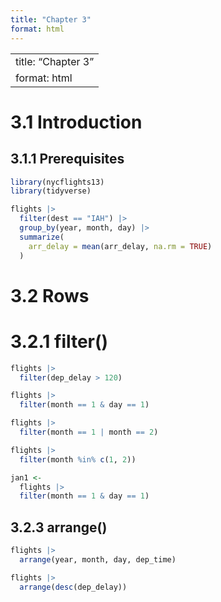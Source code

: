 ```yaml
---
title: "Chapter 3"
format: html
---
```


---
title: "Chapter 3"
format: html
---

# 3.1 Introduction
## 3.1.1 Prerequisites
```r
library(nycflights13)
library(tidyverse)
```

```r
flights |>
  filter(dest == "IAH") |>
  group_by(year, month, day) |>
  summarize(
    arr_delay = mean(arr_delay, na.rm = TRUE)
  )
```
# 3.2 Rows
# 3.2.1 filter()
```r
flights |>
  filter(dep_delay > 120)

flights |>
  filter(month == 1 & day == 1)

flights |>
  filter(month == 1 | month == 2)

flights |>
  filter(month %in% c(1, 2))

jan1 <- 
  flights |>
  filter(month == 1 & day == 1)
```

## 3.2.3 arrange()
```r
flights |>
  arrange(year, month, day, dep_time)

flights |>
  arrange(desc(dep_delay))
```

